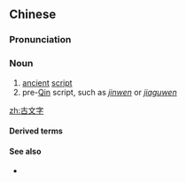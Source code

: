 ==Chinese==
{{zh-forms|type=21}}

===Pronunciation===
{{zh-pron
|m=gǔwénzì
|c=gu2 man4 zi6
|cat=n
}}

===Noun===
{{zh-noun}}

# [[ancient]] [[script]]
# pre-[[秦朝|Qin]] script, such as ''[[金文|jinwen]]'' or ''[[甲骨文|jiaguwen]]''

[[zh:古文字]]

====Derived terms====
{{zh-der|古文字學}}

====See also====
* {{zh-l|考釋}}